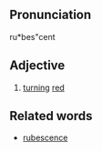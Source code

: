 ==Pronunciation==
ru*bes"cent

==Adjective==
# [[turn]]ing [[red]]

==Related words==
* [[rubescence]]